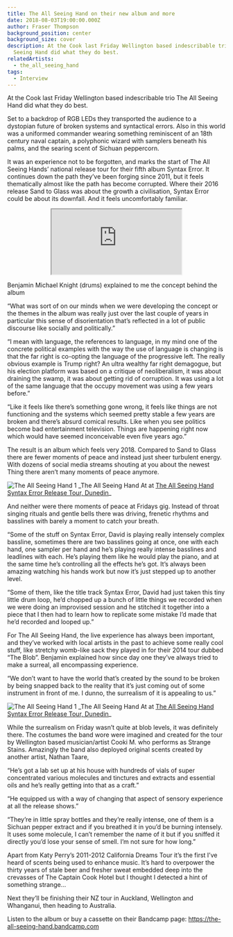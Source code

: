 ```yaml
---
title: The All Seeing Hand on their new album and more
date: 2018-08-03T19:00:00.000Z
author: Fraser Thompson
background_position: center
background_size: cover
description: At the Cook last Friday Wellington based indescribable trio The All
  Seeing Hand did what they do best.
relatedArtists:
  - the_all_seeing_hand
tags:
  - Interview
---
```



At the Cook last Friday Wellington based indescribable trio The All Seeing Hand did what they do best.

Set to a backdrop of RGB LEDs they transported the audience to a dystopian future of broken systems and syntactical errors. Also in this world was a uniformed commander wearing something reminiscent of an 18th century naval captain, a polyphonic wizard with samplers beneath his palms, and the searing scent of Sichuan peppercorn.

It was an experience not to be forgotten, and marks the start of The All Seeing Hands’ national release tour for their fifth album Syntax Error. It continues down the path they’ve been forging since 2011, but it feels thematically almost like the path has become corrupted. Where their 2016 release Sand to Glass was about the growth a civilisation, Syntax Error could be about its downfall. And it feels uncomfortably familiar.

<center>
  <iframe
    style={{ border: 0, width: '350px', height: '470px' }}
    src="https://bandcamp.com/EmbeddedPlayer/album=1396190530/size=large/bgcol=ffffff/linkcol=0687f5/tracklist=false/transparent=true/"
    seamless
  >
    <a href="http://the-all-seeing-hand.bandcamp.com/album/syntax-error">Syntax Error by The All Seeing Hand</a>
  </iframe>
</center>

Benjamin Michael Knight (drums) explained to me the concept behind the album

“What was sort of on our minds when we were developing the concept or the themes in the album was really just over the last couple of years in particular this sense of disorientation that’s reflected in a lot of public discourse like socially and politically.”

“I mean with language, the references to language, in my mind one of the concrete political examples with the way the use of language is changing is that the far right is co-opting the language of the progressive left. The really obvious example is Trump right? An ultra wealthy far right demagogue, but his election platform was based on a critique of neoliberalism, it was about draining the swamp, it was about getting rid of corruption. It was using a lot of the same language that the occupy movement was using a few years before.”

“Like it feels like there’s something gone wrong, it feels like things are not functioning and the systems which seemed pretty stable a few years are broken and there’s absurd comical results. Like when you see politics become bad entertainment television. Things are happening right now which would have seemed inconceivable even five years ago.”

The result is an album which feels very 2018. Compared to Sand to Glass there are fewer moments of peace and instead just sheer turbulent energy. With dozens of social media streams shouting at you about the newest Thing there aren’t many moments of peace anymore.

<Image images={frontmatter.responsiveImages} src="./../gigs/2018-7-27-the-all-seeing-hand-syntax-error-release-tour/the_all_seeing_hand/P1330422_DxO" alt="The All Seeing Hand 1"/>
_The All Seeing Hand At at <a title='The All Seeing Hand Syntax Error Release Tour' href='/gigs/the-all-seeing-hand-syntax-error-release-tour/'>The All Seeing Hand Syntax Error Release Tour, Dunedin</a>_

And neither were there moments of peace at Fridays gig. Instead of throat singing rituals and gentle bells there was driving, frenetic rhythms and basslines with barely a moment to catch your breath.

“Some of the stuff on Syntax Error, David is playing really intensely complex bassline, sometimes there are two basslines going at once, one with each hand, one sampler per hand and he’s playing really intense basslines and leadlines with each. He’s playing them like he would play the piano, and at the same time he’s controlling all the effects he’s got. It’s always been amazing watching his hands work but now it’s just stepped up to another level.

“Some of them, like the title track Syntax Error, David had just taken this tiny little drum loop, he’d chopped up a bunch of little things we recorded when we were doing an improvised session and he stitched it together into a piece that I then had to learn how to replicate some mistake I’d made that he’d recorded and looped up.”

For The All Seeing Hand, the live experience has always been important, and they’ve worked with local artists in the past to achieve some really cool stuff, like stretchy womb-like sack they played in for their 2014 tour dubbed “The Blob”. Benjamin explained how since day one they’ve always tried to make a surreal, all encompassing experience.

“We don’t want to have the world that’s created by the sound to be broken by being snapped back to the reality that it’s just coming out of some instrument in front of me. I dunno, the surrealism of it is appealing to us.”

<Image images={frontmatter.responsiveImages} src="./../gigs/2018-7-27-the-all-seeing-hand-syntax-error-release-tour/the_all_seeing_hand/P1330608_DxO" alt="The All Seeing Hand 1"/>
_The All Seeing Hand At at <a title='The All Seeing Hand Syntax Error Release Tour' href='/gigs/the-all-seeing-hand-syntax-error-release-tour/'>The All Seeing Hand Syntax Error Release Tour, Dunedin</a>_

While the surrealism on Friday wasn’t quite at blob levels, it was definitely there. The costumes the band wore were imagined and created for the tour by Wellington based musician/artist Cooki M. who performs as Strange Stains. Amazingly the band also deployed original scents created by another artist, Nathan Taare,

“He’s got a lab set up at his house with hundreds of vials of super concentrated various molecules and tinctures and extracts and essential oils and he’s really getting into that as a craft.”

“He equipped us with a way of changing that aspect of sensory experience at all the release shows.”

“They’re in little spray bottles and they’re really intense, one of them is a Sichuan pepper extract and if you breathed it in you’d be burning intensely. It uses some molecule, I can’t remember the name of it but if you sniffed it directly you’d lose your sense of smell. I’m not sure for how long.”

Apart from Katy Perry’s 2011-2012 California Dreams Tour it’s the first I’ve heard of scents being used to enhance music. It’s hard to overpower the thirty years of stale beer and fresher sweat embedded deep into the crevasses of The Captain Cook Hotel but I thought I detected a hint of something strange...

Next they’ll be finishing their NZ tour in Auckland, Wellington and Whanganui, then heading to Australia.

Listen to the album or buy a cassette on their Bandcamp page: https://the-all-seeing-hand.bandcamp.com

